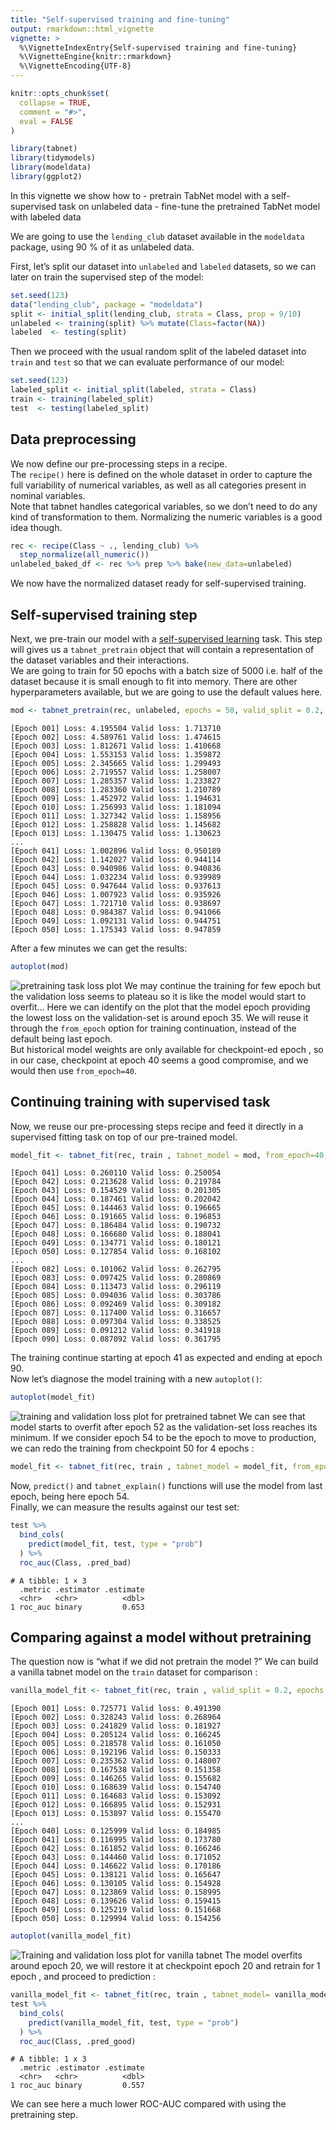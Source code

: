 ```yaml
---
title: "Self-supervised training and fine-tuning"
output: rmarkdown::html_vignette
vignette: >
  %\VignetteIndexEntry{Self-supervised training and fine-tuning}
  %\VignetteEngine{knitr::rmarkdown}
  %\VignetteEncoding{UTF-8}
---
```


```r
knitr::opts_chunk$set(
  collapse = TRUE,
  comment = "#>",
  eval = FALSE
)
```

```r
library(tabnet)
library(tidymodels)
library(modeldata)
library(ggplot2)
```

In this vignette we show how to 
 - pretrain TabNet model with a self-supervised task on unlabeled data
 - fine-tune the pretrained TabNet model with labeled data

We are going to use the `lending_club` dataset available
in the `modeldata` package, using 90 % of it as unlabeled data.

First, let's split our dataset into `unlabeled` and `labeled` datasets, so we can later on train the supervised step of the model:

```r
set.seed(123)
data("lending_club", package = "modeldata")
split <- initial_split(lending_club, strata = Class, prop = 9/10)
unlabeled <- training(split) %>% mutate(Class=factor(NA))
labeled  <- testing(split)
```

Then we proceed with the usual random split of the labeled dataset into `train` and `test` so that we can evaluate performance of our model:

```r
set.seed(123)
labeled_split <- initial_split(labeled, strata = Class)
train <- training(labeled_split) 
test  <- testing(labeled_split)
```

## Data preprocessing

We now define our pre-processing steps in a recipe.  
The `recipe()` here is defined on the whole dataset in order to capture the full variability of numerical variables, as well as all categories present in nominal variables.  
Note that tabnet handles categorical variables, so we don't need to do any kind of transformation to them. Normalizing the numeric variables is a good idea though.

```r
rec <- recipe(Class ~ ., lending_club) %>%
  step_normalize(all_numeric())
unlabeled_baked_df <- rec %>% prep %>% bake(new_data=unlabeled)
```

We now have the normalized dataset ready for self-supervised training. 

## Self-supervised training step  

Next, we pre-train our model with a [self-supervised learning](https://paperswithcode.com/task/self-supervised-learning) task. This step will gives us a `tabnet_pretrain` object that will contain a representation of the dataset variables and their interactions.  
We are going to train for 50 epochs with a batch size of 5000 i.e. half of the dataset because it is small enough to fit into memory. There are other hyperparameters available, but we are going to use the default values here.

```r
mod <- tabnet_pretrain(rec, unlabeled, epochs = 50, valid_split = 0.2, batch_size = 5000, verbose = TRUE)
```
```
[Epoch 001] Loss: 4.195504 Valid loss: 1.713710                                                                                    
[Epoch 002] Loss: 4.589761 Valid loss: 1.474615                                                                                    
[Epoch 003] Loss: 1.812671 Valid loss: 1.410668                                                                                    
[Epoch 004] Loss: 1.553153 Valid loss: 1.359872                                                                                    
[Epoch 005] Loss: 2.345665 Valid loss: 1.299493                                                                                    
[Epoch 006] Loss: 2.719557 Valid loss: 1.258007                                                                                    
[Epoch 007] Loss: 1.285357 Valid loss: 1.233827                                                                                    
[Epoch 008] Loss: 1.283360 Valid loss: 1.210789                                                                                    
[Epoch 009] Loss: 1.452972 Valid loss: 1.194631                                                                                    
[Epoch 010] Loss: 1.256993 Valid loss: 1.181094                                                                                    
[Epoch 011] Loss: 1.327342 Valid loss: 1.158956                                                                                    
[Epoch 012] Loss: 1.258828 Valid loss: 1.145682                                                                                    
[Epoch 013] Loss: 1.130475 Valid loss: 1.130623
...
[Epoch 041] Loss: 1.002896 Valid loss: 0.950189                                                                                    
[Epoch 042] Loss: 1.142027 Valid loss: 0.944114                                                                                    
[Epoch 043] Loss: 0.940986 Valid loss: 0.940836                                                                                    
[Epoch 044] Loss: 1.032234 Valid loss: 0.939989                                                                                    
[Epoch 045] Loss: 0.947644 Valid loss: 0.937613                                                                                    
[Epoch 046] Loss: 1.007923 Valid loss: 0.935926                                                                                    
[Epoch 047] Loss: 1.721710 Valid loss: 0.938697                                                                                    
[Epoch 048] Loss: 0.984387 Valid loss: 0.941066                                                                                    
[Epoch 049] Loss: 1.092131 Valid loss: 0.944751                                                                                    
[Epoch 050] Loss: 1.175343 Valid loss: 0.947859 
```

After a few minutes we can get the results:

```r
autoplot(mod)
```
![pretraining task loss plot](pretraining_loss.png)
We may continue the training for few epoch but the validation loss seems to plateau so it is like the model would start to overfit...
Here we can identify on the plot that the model epoch providing the lowest loss on the validation-set is around epoch 35. We will reuse it  through the `from_epoch` option for training continuation, instead of the default being last epoch.   
But historical model weights are only available for checkpoint-ed epoch , so in our case, checkpoint at epoch 40 seems a good compromise, and we would then use `from_epoch=40`.

## Continuing training with supervised task

Now, we reuse our pre-processing steps recipe and feed it directly in a supervised fitting task on top of our pre-trained model. 

```r
model_fit <- tabnet_fit(rec, train , tabnet_model = mod, from_epoch=40, valid_split = 0.2, epochs = 50, verbose=TRUE)
```
```
[Epoch 041] Loss: 0.260110 Valid loss: 0.250054                                                                                    
[Epoch 042] Loss: 0.213628 Valid loss: 0.219784                                                                                    
[Epoch 043] Loss: 0.154529 Valid loss: 0.201305                                                                                    
[Epoch 044] Loss: 0.187461 Valid loss: 0.202042                                                                                    
[Epoch 045] Loss: 0.144463 Valid loss: 0.196665                                                                                    
[Epoch 046] Loss: 0.191665 Valid loss: 0.196853                                                                                    
[Epoch 047] Loss: 0.186484 Valid loss: 0.190732                                                                                    
[Epoch 048] Loss: 0.166680 Valid loss: 0.188041                                                                                    
[Epoch 049] Loss: 0.134771 Valid loss: 0.180121                                                                                    
[Epoch 050] Loss: 0.127854 Valid loss: 0.168102   
...
[Epoch 082] Loss: 0.101062 Valid loss: 0.262795                                                                                    
[Epoch 083] Loss: 0.097425 Valid loss: 0.280869                                                                                    
[Epoch 084] Loss: 0.113473 Valid loss: 0.296119                                                                                    
[Epoch 085] Loss: 0.094036 Valid loss: 0.303786                                                                                    
[Epoch 086] Loss: 0.092469 Valid loss: 0.309182                                                                                    
[Epoch 087] Loss: 0.117400 Valid loss: 0.316657                                                                                    
[Epoch 088] Loss: 0.097304 Valid loss: 0.338525                                                                                    
[Epoch 089] Loss: 0.091212 Valid loss: 0.341918                                                                                    
[Epoch 090] Loss: 0.087092 Valid loss: 0.361795 
```
The training continue starting at epoch 41 as expected and ending at epoch 90.  
Now let's diagnose the model training with a new `autoplot()`:

```r
autoplot(model_fit)
```

![training and validation loss plot for pretrained tabnet](pretrained_model.png)
We can see that model starts to overfit after epoch 52 as the validation-set loss reaches its minimum. If we consider epoch 54 to be the epoch to move to production, we can redo the training from checkpoint 50 for 4 epochs : 


```r
model_fit <- tabnet_fit(rec, train , tabnet_model = model_fit, from_epoch=50, epochs = 4, valid_split = 0.2, verbose=TRUE)
```

Now, `predict()` and `tabnet_explain()` functions will use the model from last epoch, being here epoch 54.  
Finally, we can measure the results against our test set:

```r
test %>% 
  bind_cols(
    predict(model_fit, test, type = "prob")
  ) %>% 
  roc_auc(Class, .pred_bad)
```

```
# A tibble: 1 × 3
  .metric .estimator .estimate
  <chr>   <chr>          <dbl>
1 roc_auc binary         0.653
```

## Comparing against a model without pretraining

The question now is "what if we did not pretrain the model ?" We can build a vanilla tabnet model on the `train` dataset for comparison : 

```r
vanilla_model_fit <- tabnet_fit(rec, train , valid_split = 0.2, epochs = 50, verbose=TRUE)

```

```
[Epoch 001] Loss: 0.725771 Valid loss: 0.491390                                                                                    
[Epoch 002] Loss: 0.328243 Valid loss: 0.268964                                                                                    
[Epoch 003] Loss: 0.241829 Valid loss: 0.181927                                                                                    
[Epoch 004] Loss: 0.205124 Valid loss: 0.166245                                                                                    
[Epoch 005] Loss: 0.218578 Valid loss: 0.161050                                                                                    
[Epoch 006] Loss: 0.192196 Valid loss: 0.150333                                                                                    
[Epoch 007] Loss: 0.235362 Valid loss: 0.148007                                                                                    
[Epoch 008] Loss: 0.167538 Valid loss: 0.151358                                                                                    
[Epoch 009] Loss: 0.146265 Valid loss: 0.155682                                                                                    
[Epoch 010] Loss: 0.168639 Valid loss: 0.154740                                                                                    
[Epoch 011] Loss: 0.164683 Valid loss: 0.153092                                                                                    
[Epoch 012] Loss: 0.166895 Valid loss: 0.152931                                                                                    
[Epoch 013] Loss: 0.153897 Valid loss: 0.155470                                                                                    
...
[Epoch 040] Loss: 0.125999 Valid loss: 0.184985                                                                                    
[Epoch 041] Loss: 0.116995 Valid loss: 0.173780                                                                                    
[Epoch 042] Loss: 0.161852 Valid loss: 0.166246                                                                                    
[Epoch 043] Loss: 0.144460 Valid loss: 0.171052                                                                                    
[Epoch 044] Loss: 0.146622 Valid loss: 0.170186                                                                                    
[Epoch 045] Loss: 0.138121 Valid loss: 0.165647                                                                                    
[Epoch 046] Loss: 0.130105 Valid loss: 0.154928                                                                                    
[Epoch 047] Loss: 0.123869 Valid loss: 0.158995                                                                                    
[Epoch 048] Loss: 0.139626 Valid loss: 0.159415                                                                                    
[Epoch 049] Loss: 0.125219 Valid loss: 0.151668                                                                                    
[Epoch 050] Loss: 0.129994 Valid loss: 0.154256                                          

```

```r
autoplot(vanilla_model_fit)
```
![Training and validation loss plot for vanilla tabnet](vanillia_model.png)
The model overfits around epoch 20, we will restore it at checkpoint epoch 20 and retrain for 1 epoch , and proceed to prediction : 
```r
vanilla_model_fit <- tabnet_fit(rec, train , tabnet_model= vanilla_model_fit, from_epoch=20, valid_split = 0.2, epochs = 1, verbose=TRUE)
test %>% 
  bind_cols(
    predict(vanilla_model_fit, test, type = "prob")
  ) %>% 
  roc_auc(Class, .pred_good)

```

```
# A tibble: 1 x 3
  .metric .estimator .estimate
  <chr>   <chr>          <dbl>
1 roc_auc binary         0.557
```

We can see here a much lower ROC-AUC compared with using the pretraining step. 

